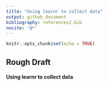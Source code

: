 ```yaml
---
title: "Using learnr to collect data"
output: github_document
bibliography: references2.bib
nocite: '@*'
---
```


```r
knitr::opts_chunk$set(echo = TRUE)
```

## Rough Draft

#### Using learnr to collect data 

